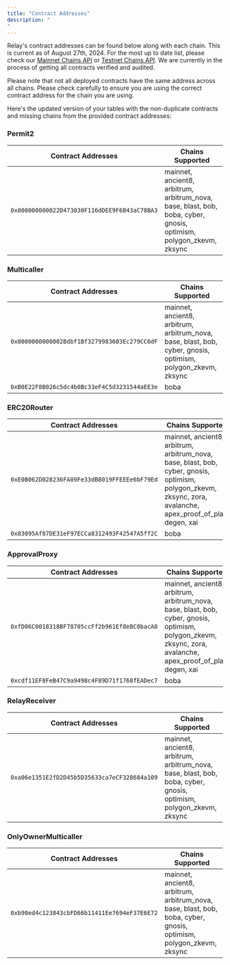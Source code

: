 ```yaml
---
title: "Contract Addresses"
description: "
"
---
```


Relay's contract addresses can be found below along with each chain. This is current as of August 
27th, 2024. For the most up to date list, please check our [Mainnet Chains API](https://api.relay.link/chains) or [Testnet Chains API](https://api.testnet.relay.link/chains).
We are currently in the process of getting all contracts verified and audited.

<Info>Please note that not all deployed contracts have the same address across all chains.
Please check carefully to ensure you are using the correct contract address for the chain you are using.</Info>

Here's the updated version of your tables with the non-duplicate contracts and missing chains from the provided contract addresses:



### **Permit2**
| Contract Addresses                                      | Chains Supported                                                                                       |
|---------------------------------------------------------|--------------------------------------------------------------------------------------------------------|
| `0x000000000022D473030F116dDEE9F6B43aC78BA3`            | mainnet, ancient8, arbitrum, arbitrum_nova, base, blast, bob, boba, cyber, gnosis, optimism, polygon_zkevm, zksync |



### **Multicaller**
| Contract Addresses                                      | Chains Supported                                                                                       |
|---------------------------------------------------------|--------------------------------------------------------------------------------------------------------|
| `0x0000000000002Bdbf1Bf3279983603Ec279CC6dF`            | mainnet, ancient8, arbitrum, arbitrum_nova, base, blast, bob, cyber, gnosis, optimism, polygon_zkevm, zksync |
| `0xB0E22F8B026c5dc4b0Bc33eF4C5d3231544aEE3e`            | boba                                                                                                   |



### **ERC20Router**
| Contract Addresses                                      | Chains Supported                                                                                       |
|---------------------------------------------------------|--------------------------------------------------------------------------------------------------------|
| `0xE0B062D028236FA09Fe33dB8019FFEEEe6bF79Ed`            | mainnet, ancient8, arbitrum, arbitrum_nova, base, blast, bob, cyber, gnosis, optimism, polygon_zkevm, zksync, zora, avalanche, apex_proof_of_play, degen, xai |
| `0x83095Af87DE31eF97ECCa8312493F42547A5ff2C`            | boba                                                                                                   |



### **ApprovalProxy**
| Contract Addresses                                      | Chains Supported                                                                                       |
|---------------------------------------------------------|--------------------------------------------------------------------------------------------------------|
| `0xfD06C0018318BF78705ccFf2b961Ef8eBC0bacA0`            | mainnet, ancient8, arbitrum, arbitrum_nova, base, blast, bob, cyber, gnosis, optimism, polygon_zkevm, zksync, zora, avalanche, apex_proof_of_play, degen, xai |
| `0xcdf11EF8FeB47C9a9498c4F89D71f1768fEADec7`            | boba                                                                                                   |



### **RelayReceiver**
| Contract Addresses                                      | Chains Supported                                                                                       |
|---------------------------------------------------------|--------------------------------------------------------------------------------------------------------|
| `0xa06e1351E2fD2D45b5D35633ca7eCF328684a109`            | mainnet, ancient8, arbitrum, arbitrum_nova, base, blast, bob, boba, cyber, gnosis, optimism, polygon_zkevm, zksync |



### **OnlyOwnerMulticaller**
| Contract Addresses                                      | Chains Supported                                                                                       |
|---------------------------------------------------------|--------------------------------------------------------------------------------------------------------|
| `0xb90ed4c123843cbFD66b11411Ee7694eF37E6E72`            | mainnet, ancient8, arbitrum, arbitrum_nova, base, blast, bob, boba, cyber, gnosis, optimism, polygon_zkevm, zksync |

